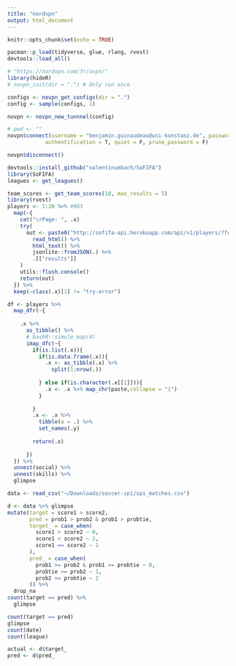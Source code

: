```yaml
---
title: "nordvpn"
output: html_document
---
```


```r
knitr::opts_chunk$set(echo = TRUE)

pacman::p_load(tidyverse, glue, rlang, rvest)
devtools::load_all()

```


```r
# "https://nordvpn.com/fr/ovpn/"
library(hideR)
# novpn_init(dir = ".") # Only run once

configs <- novpn_get_configs(dir = ".")
config <- sample(configs, 1)

novpn <- novpn_new_tunnnel(config)

# pwd <- ""
novpn$connect(username = "benjamin.guinaudeau@uni-konstanz.de", password = pwd,
            authentification = T, quiet = F, prune_password = F)

novpn$disconnect()
```


```r

devtools::install_github("valentinumbach/SoFIFA")
library(SoFIFA)
leagues <- get_leagues()

team_scores <- get_team_scores(18, max_results = 5)
library(rvest)
players <- 1:20 %>% #903
  map(~{
    cat("\rPage: ", .x)
    try(
      out <- paste0("http://sofifa-api.herokuapp.com/api/v1/players/?format=json&page=", .x) %>%
        read_html() %>%
        html_text() %>% 
        jsonlite::fromJSON(.) %>%
        .[["results"]]
    )
    utils::flush.console()
    return(out)
  }) %>%
  keep(~class(.x)[1] != "try-error")

df <- players %>%
  map_dfr(~{
    
    .x %>%
      as_tibble() %>%
      # bashR::simule_map(4)
      imap_dfc(~{
        if(is.list(.x)){
          if(is.data.frame(.x)){
            .x <- as_tibble(.x) %>%
              split(1:nrow(.))
            
          } else if(is.character(.x[[1]])){
            .x <- .x %>% map_chr(paste,collapse = "|")
          }
          
        }
        .x <- .x %>%
          tibble(a = .) %>%
          set_names(.y)
        
        return(.x)
        
      }) 
  }) %>%
  unnest(social) %>%
  unnest(skills) %>%
  glimpse

data <- read_csv("~/Downloads/soccer-spi/spi_matches.csv")

d <- data %>% glimpse
mutate(target = score1 > score2, 
       pred = prob1 > prob2 & prob1 > probtie, 
       target_ = case_when(
         score1 > score2 ~ 0, 
         score1 < score2 ~ 2, 
         score1 == score2 ~ 1
       ), 
       pred_ = case_when(
         prob1 >= prob2 & prob1 >= probtie ~ 0, 
         probtie >= prob2 ~ 1, 
         prob2 >= probtie ~ 2
       )) %>% 
  drop_na
count(target == pred) %>%
  glimpse

count(target == pred)
glimpse
count(date)
count(league)

actual <- d$target_
pred <- d$pred_


```

